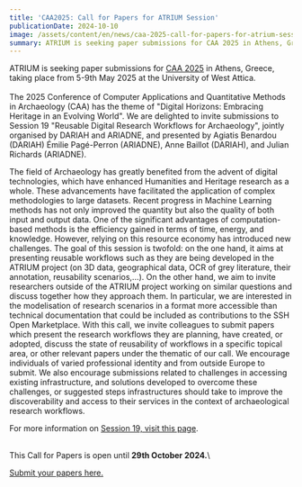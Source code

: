 ```yaml
---
title: 'CAA2025: Call for Papers for ATRIUM Session'
publicationDate: 2024-10-10
image: /assets/content/en/news/caa-2025-call-for-papers-for-atrium-session/image.jpeg
summary: ATRIUM is seeking paper submissions for CAA 2025 in Athens, Greece.
---
```

ATRIUM is seeking paper submissions for [CAA 2025](https://www.linkedin.com/feed/hashtag/?keywords=caa2025\&highlightedUpdateUrns=urn%3Ali%3Aactivity%3A7249759552781324290) in Athens, Greece, taking place from 5-9th May 2025 at the University of West Attica. \
\
The 2025 Conference of Computer Applications and Quantitative Methods in Archaeology (CAA) has the theme of "Digital Horizons: Embracing Heritage in an Evolving World". We are delighted to invite submissions to Session 19 "Reusable Digital Research Workflows for Archaeology", jointly organised by DARIAH and ARIADNE, and presented by Agiatis Benardou (DARIAH) Émilie Pagé-Perron (ARIADNE), Anne Baillot (DARIAH), and Julian Richards (ARIADNE).&#x20;

The field of Archaeology has greatly benefited from the advent of digital technologies, which have enhanced Humanities and Heritage research as a whole. These advancements have facilitated the application of complex methodologies to large datasets. Recent progress in Machine Learning methods has not only improved the quantity but also the quality of both input and output data. One of the significant advantages of computation-based methods is the efficiency gained in terms of time, energy, and knowledge. However, relying on this resource economy has introduced new challenges. The goal of this session is twofold: on the one hand, it aims at presenting reusable workflows such as they are being developed in the ATRIUM project (on 3D data, geographical data, OCR of grey literature, their annotation, reusability scenarios,…). On the other hand, we aim to invite researchers outside of the ATRIUM project working on similar questions and discuss together how they approach them. In particular, we are interested in the modelisation of research scenarios in a format more accessible than technical documentation that could be included as contributions to the SSH Open Marketplace. With this call, we invite colleagues to submit papers which present the research workflows they are planning, have created, or adopted, discuss the state of reusability of workflows in a specific topical area, or other relevant papers under the thematic of our call. We encourage individuals of varied professional identity and from outside Europe to submit. We also encourage submissions related to challenges in accessing existing infrastructure, and solutions developed to overcome these challenges, or suggested steps infrastructures should take to improve the discoverability and access to their services in the context of archaeological research workflows.

For more information on [Session 19, visit this page](\[https://buff.ly/3NfU97X]\(https://buff.ly/3NfU97X\)).

\
This Call for Papers is open until **29th October 2024.**\


[Submit your papers here.](\[https://buff.ly/487k77e]\(https://buff.ly/487k77e\))

